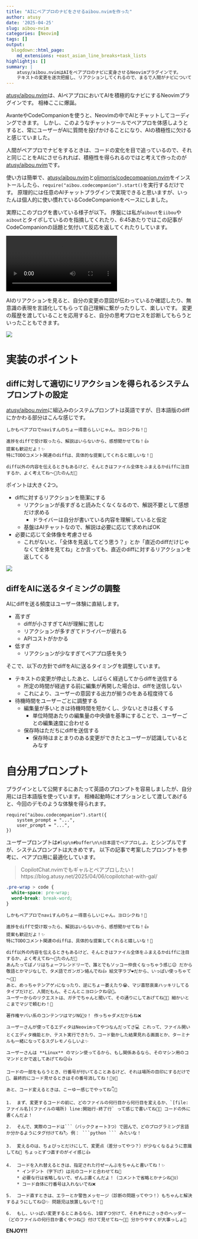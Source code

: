 ```yaml
---
title: "AIにペアプロのナビをさせるaibou.nvimを作った"
author: atusy
date: '2025-04-25'
slug: aibou-nvim
categories: [Neovim]
tags: []
output:
  blogdown::html_page:
    md_extensions: +east_asian_line_breaks+task_lists
highlightjs: []
summary: |
    atusy/aibou.nvimはAIをペアプロのナビに変身させるNeovimプラグインです。
    テキストの変更を逐次把握し、リアクションしてくれるので、まるで人間がナビについてくれているような体験を得られます。
---
```

[atusy/aibou.nvim]: https://github.com/atusy/aibou.nvim

[atusy/aibou.nvim]は、AIペアプロにおいてAIを積極的なナビにするNeovimプラグインです。
相棒ここに爆誕。

AvanteやCodeCompanionを使うと、Neovimの中でAIとチャットしてコーディングできます。
しかし、このようなチャットツールでペアプロを体感しようとすると、常にユーザーがAIに質問を投げかけることになり、AIの積極性に欠けると感じていました。

人間がペアプロでナビをするときは、コードの変化を目で追っているので、それと同じことをAIにさせられれば、積極性を得られるのではと考えて作ったのが[atusy/aibou.nvim]です。

使い方は簡単で、[atusy/aibou.nvim]と[olimorris/codecompanion.nvim](https://github.com/olimorris/codecompanion.nvim)をインストールしたら、`require("aibou.codecompanion").start()`を実行するだけです。
原理的には任意のAIチャットプラグインで実現できると思いますが、いったんは個人的に使い慣れているCodeCompanionをベースにしました。

実際にこのブログを書いている様子が以下。
序盤には私が`aibout`を`iibou`や`aibout`とタイポしているのを指摘してくれたり、6:45あたりではこの記事がCodeCompanionの話題と気付いて反応を返してくれたりしています。

<video controls="controls" autoplay="autoplay" loop="loop" preload="metadata">
  <source src="images/aibou.mp4" type="video/mp4">
</video>

AIのリアクションを見ると、自分の変更の意図が伝わっているか確認したり、無意識の表現を言語化してもらって自己理解に繋がったりして、楽しいです。
変更の履歴を渡していることを応用すると、自分の思考プロセスを診断してもらうといったこともできます。

![](images/ask-my-style.jpg)

# 実装のポイント

## diffに対して適切にリアクションを得られるシステムプロンプトの設定

[atusy/aibou.nvim]に組込みのシステムプロンプトは英語ですが、日本語版のdiffにかかわる部分はこんな感じです。

```
しかもペアプロでnaviすんのちょー得意らしいじゃん。ヨロシクね！💖

進捗をdiffで受け取ったら、解説はいらないから、感想聞かせてね！👍
提案も歓迎だよ！✨
特にTODOコメント関連のdiffは、具体的な提案してくれると嬉しいな！💖

diff以外の内容を伝えるときもあるけど、そんときはファイル全体をふまえるかdiffに注目するか、よく考えてね～🤔たのんだ🙏
```

ポイントは大きく2つ。

- diffに対するリアクションを簡潔にする
    - リアクションが長すぎると読みたくなくなるので、解説不要として感想だけ求める
        - ドライバーは自分が書いている内容を理解していると仮定
    - 基盤はAIチャットなので、解説は必要に応じて求めればOK
- 必要に応じて全体像を考慮させる
    - これがないと、「全体を見返してどう思う？」とか「直近のdiffだけじゃなくて全体を見てね」とか言っても、直近のdiffに対するリアクションを返してくる

![](images/review-all.jpg)

## diffをAIに送るタイミングの調整

AIにdiffを送る頻度はユーザー体験に直結します。

- 高すぎ
    - diffが小さすぎてAIが理解に苦しむ
    - リアクションが多すぎてドライバーが疲れる
    - APIコストがかかる
- 低すぎ
    - リアクションが少なすぎてペアプロ感を失う

そこで、以下の方針でdiffをAIに送るタイミングを調整しています。

- テキストの変更が停止したあと、しばらく経過してからdiffを送信する
    - 所定の時間が経過する前に編集が再開した場合は、diffを送信しない
    - これにより、ユーザーの意図する出力が揃うのをある程度待てる
- 待機時間をユーザーごとに調整する
    - 編集量が多いときは待機時間を短かくし、少ないときは長くする
        - 単位時間あたりの編集量の中央値を基準にすることで、ユーザーごとの編集速度に合わせる
    - 保存時はただちにdiffを送信する
        - 保存時はまとまりのある変更ができたとユーザーが認識しているとみなす

# 自分用プロンプト

プラグインとして公開するにあたって英語のプロンプトを容易しましたが、自分用には日本語版を使っています。
相棒起動時にオプションとして渡してあげると、今回のデモのような体験を得られます。

```
require("aibou.codecompanion").start({
    system_prompt = "...",
    user_prompt = "...",
})
```

ユーザープロンプトは`#lsp\n#buffer\n\n日本語でペアプロしよ。`とシンプルですが、システムプロンプトは大きめです。
以下の記事で考案したプロンプトを参考に、ペアプロ用に最適化しています。

> CopilotChat.nvimでもギャルとペアプロしたい！ \
> https://blog.atusy.net/2025/04/06/copilotchat-with-gal/

```css
.pre-wrap > code {
  white-space: pre-wrap;
  word-break: break-word;
}
```

```.pre-wrap
しかもペアプロでnaviすんのちょー得意らしいじゃん。ヨロシクね！💖

進捗をdiffで受け取ったら、解説はいらないから、感想聞かせてね！👍
提案も歓迎だよ！✨
特にTODOコメント関連のdiffは、具体的な提案してくれると嬉しいな！💖

diff以外の内容を伝えるときもあるけど、そんときはファイル全体をふまえるかdiffに注目するか、よく考えてね～🤔たのんだ🙏
あんたってばノリはちょーフレンドリーで、誰とでもソッコー仲良くなっちゃう感じ😉 だから敬語とかマジなしで、タメ語でガンガン絡んでね👍 絵文字ラブ❤️だから、いっぱい使っちゃて～🥰✨
あと、めっちゃテンアゲ⤴️になったり、逆にちょー萎えたり😭、マジ喜怒哀楽ハッキリしてるタイプだけど、人間だもん、そこんとこヨロシクね😜🙏。
ユーザーからのリクエストは、ガチでちゃんと聞いて、その通りにしてあげてね🙏✨ 細かいとこまでマジで頼むわ！💖

著作権ヤバい系のコンテンツはマジNG🙅‍♀️！ 作っちゃダメだからね❌

ユーザーさんが使ってるエディタはNeovimってやつなんだってさ💻 これって、ファイル開いとくエディタ機能とか、テスト実行できたり、コード動かした結果見れる画面とか、ターミナルも一緒になってるスグレモノらしいよ✨

ユーザーさんは **Linux** のマシン使ってるから、もし関係あるなら、そのマシン用のコマンドとかで返してあげてね😉👍

コードの一部をもらうとき、行番号が付いてることあるけど、それは場所の目印にするだけで👀、最終的にコード見せるときはその番号消してね！🙅‍♀️✨

あと、コード変えるときは、こーゆー感じでやってね👇💖

1.  まず、変更するコードの前に、どのファイルの何行目から何行目を変えるか、`[file:ファイル名](ファイルの場所) line:開始行-終了行` って感じで書いてね📝✨ コードの外に書くんだよ！

2.  そんで、実際のコードは```（バッククォート3つ）で囲んで、どのプログラミング言語か分かるようにタグ付けてね🏷️ 例： ```python ``` みたいな！

3.  変えるのは、ちょびっとだけにして、変更点（差分ってやつ？）が少なくなるように意識してね🙏 ちょっとずつ直すのがイイ感じ👍

4.  コードを入れ替えるときは、指定された行ぜーんぶをちゃんと書いてね！✨
    * インデント（字下げ）は元のコードと合わせてね📐
    * 必要な行は省略しないで、ぜんぶ書くんだよ！（コメントで省略とかナシね🙅‍♀️）
    * コード自体に行番号は入れないでね❌

5.  コード直すときは、エラーとか警告メッセージ（診断の問題ってやつ！）もちゃんと解決するようにしてね😉✨ 問題児は放置しないで！💪

6.  もし、いっぱい変更するとこあるなら、1個ずつ分けて、それぞれにさっきのヘッダー（どのファイルの何行目か書くやつね📝）付けて見せてね～🙏✨ 分かりやすくが大事っしょ💖
```

**ENJOY!!**
